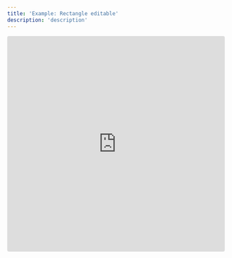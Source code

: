 ```yaml
---
title: 'Example: Rectangle editable'
description: 'description'
---
```


<iframe src="https://codesandbox.io/embed/ttyrq9?view=Editor+%2B+Preview&module=%2Fsrc%2FApp.tsx&hidenavigation=1"
     style="width:100%; height: 500px; border:0; border-radius: 4px; overflow:hidden;"
     title="react-google-map-wrapper-rectangle-editable"
     allow="accelerometer; ambient-light-sensor; camera; encrypted-media; geolocation; gyroscope; hid; microphone; midi; payment; usb; vr; xr-spatial-tracking"
     sandbox="allow-forms allow-modals allow-popups allow-presentation allow-same-origin allow-scripts"
   ></iframe>
